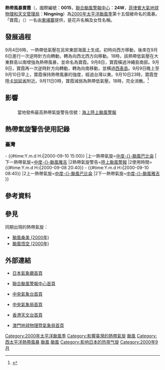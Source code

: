 {{NoteTA
|G1=TyphoonNew
|G2=TyphoonOld
|G3=Weather
|G4=CWBTyphoonOld
|T=zh:熱帶風暴寶霞 (2000年); zh-cn:热带风暴宝霞 (2000年); zh-hk:強烈熱帶風暴寶霞 (2000年); zh-tw: 輕度颱風寶發 (2000年)
|1=zh:熱帶風暴寶霞; zh-cn:热带风暴宝霞; zh-hk:強烈熱帶風暴寶霞; zh-tw:輕度颱風寶發
|2=zh:Tropical Storm Bopha; zh-cn:Tropical Storm Bopha; zh-hk:Severe Tropical Storm Bopha
|skin=typhoon
}}
{{熱帶氣旋基礎資訊
|颱風名稱             = 熱帶風暴寶霞
|外文名稱             = Tropical Storm Bopha
|外文語言             = 英文
|代表圖像             = Bopha 8 Sept 2000 0220Z.jpg
|代表圖像名稱         = 熱帶風暴寶霞
|形成日期             = 2000年9月4日
|消散日期             = 2000年9月11日
|十分鐘平均風速JMA    = 45|JMA=knot
|十分鐘平均風速CWB    = 23|CWB=m/s
|十分鐘平均風速HKO    = 95
|十分鐘平均風速PAGASA = 85
|二分鐘平均風速       = 23|NMC=m/s
|一分鐘平均風速       = 55|SSHS=knot<!--JTWC-->
|最低氣壓             = 988
|瞬間最大陣風         = 120
|財產損失             = 
|死傷人數             = 
|影響地區             = {{JPN}}<br>{{TWN}}<br>{{PHI}}
|備註                 = 
|颱風路徑圖           = Bopha 2000 track.png
|風季年份             = 2000
|風季位置             = 太平洋
}}
'''熱帶風暴寶霞'''（{{lang-en|'''Tropical Storm Bopha'''}}，國際編號：'''0015'''，[[聯合颱風警報中心|聯合颱風警報中心]]：'''24W'''，[[菲律賓大氣地球物理和天文管理局|菲律賓大氣地球物理和天文管理局]]：'''Ningning'''）為[[2000年太平洋颱風季|2000年太平洋颱風季]]第十五個被命名的風暴。「寶霞」（{{lang-km|បុប្ផា}}）一名由[[柬埔寨|柬埔寨]]提供，是花卉名稱及女性名稱。

==發展過程==
{{NoteUTC}}
9月4日6時，一熱帶低氣壓在呂宋東部海面上生成。初時向西方移動，後來在9月6日進行一次逆時針方向轉動，轉為向西北西方向移動。18時，該熱帶低氣壓在大東群島以南增強為熱帶風暴，並命名為寶霞。9月8日，寶霞橫過沖繩島南部。9月9日，寶霞再一次逆時針方向轉動，轉為向南移動，並横過[[西表島|西表島]]。9月9日晚上至9月10日早上，寶霞保持熱帶風暴的強度，經過台灣以東。9月10日23時，寶霞登陸[[卡加延省|卡加延省]]{{le|聖安娜 (卡加延省)|Santa Ana, Cagayan|聖安娜}}附近。9月11日0時，寶霞減弱為熱帶低氣壓。18時，完全消散。<ref>{{Cite web |url=http://www.jma.go.jp/jma/jma-eng/jma-center/rsmc-hp-pub-eg/AnnualReport/2000/Text/Text2000.pdf |title=2000年日本氣象廳年鑒 |accessdate=2013-07-28 |archivedate=2015-10-31 |archiveurl=https://web.archive.org/web/20151031002308/http://www.jma.go.jp/jma/jma-eng/jma-center/rsmc-hp-pub-eg/AnnualReport/2000/Text/Text2000.pdf |deadurl=no }}</ref>

==影響==
{{NoteUTC+8}}
==={{TWN}}===
:當地發佈最高熱帶氣旋警告信號：[[海上颱風警報|海上]][[陸上颱風警報|陸上颱風警報]]
==熱帶氣旋警告使用記錄==
===臺灣===
{{熱帶氣旋警告使用記錄
|警告系統=颱風警報
|氣象台={{flagicon|Taiwan}}[[中央氣象局|中央氣象局]]
|熱帶氣旋警告=[[海上颱風警報|海上颱風警報]]
|使用時間={{#time:Y.m.d H:i|2000-09-08 15:15}} - {{#time:Y.m.d H:i|2000-09-10 15:00}}
|上一熱帶氣旋=[[颱風派比安_(2000年)|中度-{}-颱風巴比侖]]
|下一熱帶氣旋=[[颱風摩羯_(2000年)|中度-{}-颱風雅吉]]
|2熱帶氣旋警告=[[陸上颱風警報|陸上颱風警報]]
|2使用時間={{#time:Y.m.d H:i|2000-09-08 20:40}} - {{#time:Y.m.d H:i|2000-09-10 08:40}}
|2上一熱帶氣旋=[[颱風派比安_(2000年)|中度-{}-颱風巴比侖]]
|2下一熱帶氣旋=[[颱風摩羯_(2000年)|中度-{}-颱風雅吉]]
}}

==參考資料==
{{reflist}}

==參見==
{{Commons category|Tropical Storm Bopha (2000)}}
同期出現的熱帶氣旋：
*[[颱風桑美_(2000年)|颱風桑美 (2000年)]]
*[[颱風悟空_(2000年)|颱風悟空 (2000年)]]

==外部連結==
*{{ja}}[http://www.jma.go.jp/ 日本氣象廳首頁] {{Wayback|url=http://www.jma.go.jp/ |date=20061107170045 }}
*{{en}}[https://www.metoc.navy.mil/jtwc/jtwc.html 聯合颱風警報中心首頁] {{Wayback|url=http://www.usno.navy.mil/JTWC/ |date=20150809201922 }}
*{{zh-cn}}[https://web.archive.org/web/20120928121548/http://www.nmc.gov.cn/ 中央氣象台首頁]
*{{zh-tw}}[http://www.cwb.gov.tw/ 中央氣象局首頁] {{Wayback|url=http://www.cwb.gov.tw/ |date=20181025071210 }}
*{{zh-hk}}[http://www.hko.gov.hk/ 香港天文台首頁] {{Wayback|url=http://www.hko.gov.hk/ |date=20110224003313 }}
*{{zh-hk}}[http://www.smg.gov.mo/ 澳門地球物理暨氣象局首頁] {{Wayback|url=http://www.smg.gov.mo/ |date=20140517030343 }}

{{2000 Pacific typhoon season buttons}}
{{台灣颱風}}

[[Category:2000年太平洋颱風季|Category:2000年太平洋颱風季]]
[[Category:影響臺灣的熱帶氣旋|Category:影響臺灣的熱帶氣旋]]
[[Category:2000年台灣自然災害|颱風]]
[[Category:西太平洋熱帶風暴|Category:西太平洋熱帶風暴]]
[[Category:2000年日本|颱風]]
[[Category:影响菲律宾的热带气旋|颱風]]
[[Category:影响日本的热带气旋|Category:影响日本的热带气旋]]
[[Category:2000年9月|Category:2000年9月]]